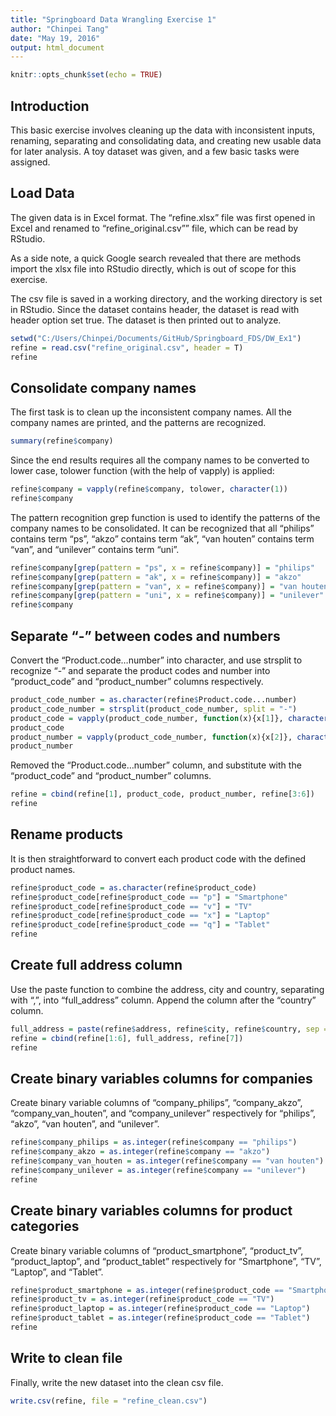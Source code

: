 ```yaml
---
title: "Springboard Data Wrangling Exercise 1"
author: "Chinpei Tang"
date: "May 19, 2016"
output: html_document
---
```


```r
knitr::opts_chunk$set(echo = TRUE)
```
## Introduction
This basic exercise involves cleaning up the data with inconsistent inputs, renaming, separating and consolidating data, and creating new usable data for later analysis. A toy dataset was given, and a few basic tasks were assigned.

## Load Data
The given data is in Excel format. The "refine.xlsx" file was first opened in Excel and renamed to "refine_original.csv"" file, which can be read by RStudio.

As a side note, a quick Google search revealed that there are methods import the xlsx file into RStudio directly, which is out of scope for this exercise.

The csv file is saved in a working directory, and the working directory is set in RStudio. Since the dataset contains header, the dataset is read with header option set true. The dataset is then printed out to analyze.
```r
setwd("C:/Users/Chinpei/Documents/GitHub/Springboard_FDS/DW_Ex1")
refine = read.csv("refine_original.csv", header = T)
refine
```

## Consolidate company names
The first task is to clean up the inconsistent company names. All the company names are printed, and the patterns are recognized.
```r
summary(refine$company)
```
Since the end results requires all the company names to be converted to lower case, tolower function (with the help of vapply) is applied:
```r
refine$company = vapply(refine$company, tolower, character(1))
refine$company
```
The pattern recognition grep function is used to identify the patterns of the company names to be consolidated. It can be recognized that all "philips" contains term "ps", "akzo" contains term "ak", "van houten" contains term "van", and "unilever" contains term "uni".
```r
refine$company[grep(pattern = "ps", x = refine$company)] = "philips"
refine$company[grep(pattern = "ak", x = refine$company)] = "akzo"
refine$company[grep(pattern = "van", x = refine$company)] = "van houten"
refine$company[grep(pattern = "uni", x = refine$company)] = "unilever"
refine$company
```
## Separate "-" between codes and numbers
Convert the "Product.code...number" into character, and use strsplit to recognize "-" and separate the product codes and number into "product_code" and "product_number" columns respectively.
```r
product_code_number = as.character(refine$Product.code...number)
product_code_number = strsplit(product_code_number, split = "-")
product_code = vapply(product_code_number, function(x){x[1]}, character(1))
product_code
product_number = vapply(product_code_number, function(x){x[2]}, character(1))
product_number
```
Removed the "Product.code...number" column, and substitute with the "product_code" and "product_number" columns.
```r
refine = cbind(refine[1], product_code, product_number, refine[3:6])
refine
```
## Rename products
It is then straightforward to convert each product code with the defined product names.
```r
refine$product_code = as.character(refine$product_code)
refine$product_code[refine$product_code == "p"] = "Smartphone"
refine$product_code[refine$product_code == "v"] = "TV"
refine$product_code[refine$product_code == "x"] = "Laptop"
refine$product_code[refine$product_code == "q"] = "Tablet"
refine
```
## Create full address column
Use the paste function to combine the address, city and country, separating with ",", into "full_address" column. Append the column after the "country" column.
```r
full_address = paste(refine$address, refine$city, refine$country, sep = ", ")
refine = cbind(refine[1:6], full_address, refine[7])
refine
```
## Create binary variables columns for companies
Create binary variable columns of "company_philips", "company_akzo", "company_van_houten", and "company_unilever" respectively for "philips", "akzo", "van houten", and "unilever".
```r
refine$company_philips = as.integer(refine$company == "philips")
refine$company_akzo = as.integer(refine$company == "akzo")
refine$company_van_houten = as.integer(refine$company == "van houten")
refine$company_unilever = as.integer(refine$company == "unilever")
refine
```
## Create binary variables columns for product categories
Create binary variable columns of "product_smartphone", "product_tv", "product_laptop", and "product_tablet" respectively for "Smartphone", "TV", "Laptop", and "Tablet".
```r
refine$product_smartphone = as.integer(refine$product_code == "Smartphone")
refine$product_tv = as.integer(refine$product_code == "TV")
refine$product_laptop = as.integer(refine$product_code == "Laptop")
refine$product_tablet = as.integer(refine$product_code == "Tablet")
refine
```
## Write to clean file
Finally, write the new dataset into the clean csv file.
```r
write.csv(refine, file = "refine_clean.csv")
```